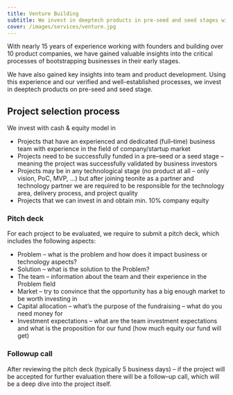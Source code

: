 ```yaml
---
title: Venture Building
subtitle: We invest in deeptech products in pre-seed and seed stages with cash & equity model.
cover: /images/services/venture.jpg
---
```


With nearly 15 years of experience working with founders and building over 10 product companies, we have gained valuable insights into the critical processes of bootstrapping businesses in their early stages.

We have also gained key insights into team and product development. Using this experience and our verified and well-established processes, we invest in deeptech products on pre-seed and seed stage.

## Project selection process

We invest with cash & equity model in

- Projects that have an experienced and dedicated (full–time) business team with experience in the field of company/startup market
- Projects need to be successfully funded in a pre–seed or a seed stage – meaning the project was successfully validated by business investors
- Projects may be in any technological stage (no product at all – only vision, PoC, MVP, …) but after joining teonite as a partner and technology partner we are required to be responsible for the technology area, delivery process, and project quality
- Projects that we can invest in and obtain min. 10% company equity

### Pitch deck

For each project to be evaluated, we require to submit a pitch deck, which includes the following aspects:

- Problem – what is the problem and how does it impact business or technology aspects?
- Solution – what is the solution to the Problem?
- The team – information about the team and their experience in the Problem field
- Market – try to convince that the opportunity has a big enough market to be worth investing in
- Capital allocation – what’s the purpose of the fundraising – what do you need money for
- Investment expectations – what are the team investment expectations and what is the proposition for our fund (how much equity our fund will get)

### Followup call

After reviewing the pitch deck (typically 5 business days) – if the project will be accepted for further evaluation there will be a follow–up call, which will be a deep dive into the project itself.
